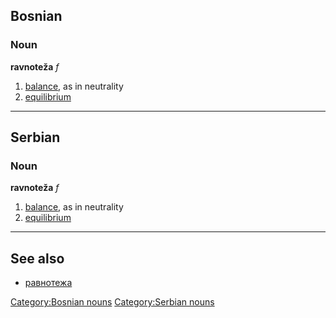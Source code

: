 ==Bosnian==
===Noun===
'''ravnoteža''' ''f''
[[Category:Bosnian nouns]]

#[[balance]], as in neutrality
#[[equilibrium]]

----

==Serbian==
===Noun===
'''ravnoteža''' ''f''
[[Category:Serbian nouns]]

#[[balance]], as in neutrality
#[[equilibrium]]

----

==See also==
*[[равнотежа]]